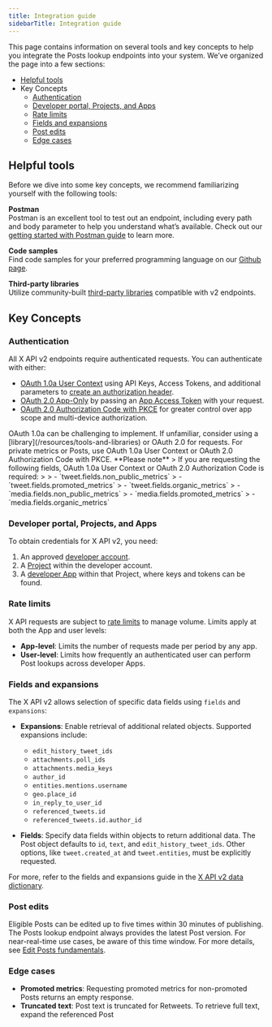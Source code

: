 ```yaml
---
title: Integration guide
sidebarTitle: Integration guide
---
```



This page contains information on several tools and key concepts to help you integrate the Posts lookup endpoints into your system. We’ve organized the page into a few sections:

- [Helpful tools](#helpful)
- Key Concepts
  - [Authentication](#authentication)
  - [Developer portal, Projects, and Apps](#portal)
  - [Rate limits](#limits)
  - [Fields and expansions](#fields)
  - [Post edits](#edits)
  - [Edge cases](#edge)

## Helpful tools

Before we dive into some key concepts, we recommend familiarizing yourself with the following tools:

**Postman**  
Postman is an excellent tool to test out an endpoint, including every path and body parameter to help you understand what’s available. Check out our [getting started with Postman guide](/tutorials/postman-getting-started) to learn more.

**Code samples**  
Find code samples for your preferred programming language on our [Github page](https://github.com/xdevplatform/Twitter-API-v2-sample-code).

**Third-party libraries**  
Utilize community-built [third-party libraries](/resources/tools-and-libraries) compatible with v2 endpoints.


## Key Concepts

### Authentication 

All X API v2 endpoints require authenticated requests. You can authenticate with either:

- [OAuth 1.0a User Context](/resources/fundamentals/authentication) using API Keys, Access Tokens, and additional parameters to [create an authorization header](/resources/fundamentals/authentication#authorizing-a-request).
- [OAuth 2.0 App-Only](/resources/fundamentals/authentication#oauth-2-0) by passing an [App Access Token](/resources/fundamentals/authentication) with your request.
- [OAuth 2.0 Authorization Code with PKCE](/resources/fundamentals/authentication) for greater control over app scope and multi-device authorization.

<Note>
OAuth 1.0a can be challenging to implement. If unfamiliar, consider using a [library](/resources/tools-and-libraries) or OAuth 2.0 for requests. For private metrics or Posts, use OAuth 1.0a User Context or OAuth 2.0 Authorization Code with PKCE.
</Note>


<Tip>
**Please note**  
> If you are requesting the following fields, OAuth 1.0a User Context or OAuth 2.0 Authorization Code is required:
>
> - `tweet.fields.non_public_metrics`
> - `tweet.fields.promoted_metrics`
> - `tweet.fields.organic_metrics`
> - `media.fields.non_public_metrics`
> - `media.fields.promoted_metrics`
> - `media.fields.organic_metrics`
</Tip>


### Developer portal, Projects, and Apps

To obtain credentials for X API v2, you need:

1. An approved [developer account](/resources/fundamentals/developer-portal).
2. A [Project](/resources/fundamentals/projects) within the developer account.
3. A [developer App](/resources/fundamentals/developer-apps) within that Project, where keys and tokens can be found.



### Rate limits

X API requests are subject to [rate limits](/resources/fundamentals/rate-limits) to manage volume. Limits apply at both the App and user levels:

- **App-level**: Limits the number of requests made per period by any app.
- **User-level**: Limits how frequently an authenticated user can perform Post lookups across developer Apps.



### Fields and expansions

The X API v2 allows selection of specific data fields using `fields` and `expansions`:

- **Expansions**: Enable retrieval of additional related objects. Supported expansions include:
  - `edit_history_tweet_ids`
  - `attachments.poll_ids`
  - `attachments.media_keys`
  - `author_id`
  - `entities.mentions.username`
  - `geo.place_id`
  - `in_reply_to_user_id`
  - `referenced_tweets.id`
  - `referenced_tweets.id.author_id`

- **Fields**: Specify data fields within objects to return additional data. The Post object defaults to `id`, `text`, and `edit_history_tweet_ids`. Other options, like `tweet.created_at` and `tweet.entities`, must be explicitly requested.

For more, refer to the fields and expansions guide in the [X API v2 data dictionary](/x-api/fundamentals/data-dictionary).



### Post edits

Eligible Posts can be edited up to five times within 30 minutes of publishing. The Posts lookup endpoint always provides the latest Post version. For near-real-time use cases, be aware of this time window. For more details, see [Edit Posts fundamentals](/x-api/fundamentals/edit-posts).



### Edge cases

- **Promoted metrics**: Requesting promoted metrics for non-promoted Posts returns an empty response.
- **Truncated text**: Post text is truncated for Retweets. To retrieve full text, expand the referenced Post